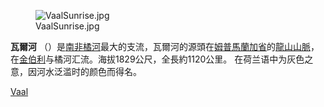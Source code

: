 
[[File:VaalSunrise.jpg|thumb]]

'''瓦爾河''' （'''{{lang|nl|Vaal}}'''）是[[南非|南非]][[橘河|橘河]]最大的支流，瓦爾河的源頭在[[姆普馬蘭加省|姆普馬蘭加省]]的[[龍山山脈|龍山山脈]]，在[[金伯利_(北开普省)|金伯利]]与橘河汇流。海拔1829公尺，全長約1120公里。
{{lang|nl|Vaal}}在荷兰语中为灰色之意，因河水泛滥时的颜色而得名。
{{Authority control}}
{{africa-geo-stub}}

[[Category:南非河流|Vaal]]